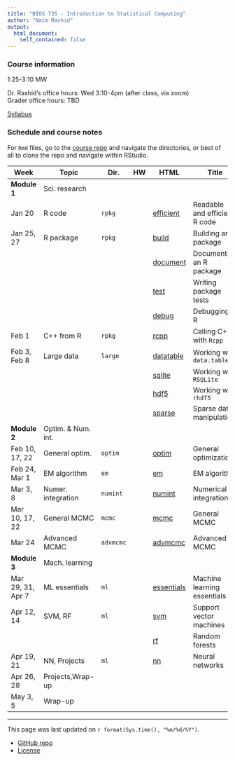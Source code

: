 ```yaml
---
title: "BIOS 735 - Introduction to Statistical Computing"
author: "Naim Rashid"
output: 
  html_document:
    self_contained: false
---
```


### Course information

1:25-3:10 MW <!-- - MC 1305 -->

Dr. Rashid's office hours: Wed 3:10-4pm <!-- @ MC 3104E --> (after class, via zoom) <br>
Grader office hours:  TBD <!--Mon 4:30-5:30 PM @ RO 101 -->

[Syllabus](syllabus.html)

### Schedule and course notes

For `Rmd` files, go to the
[course repo](https://github.com/biodatascience/statcomp_src) and navigate the
directories, or best of all to clone the repo and navigate within RStudio. 

| Week | Topic | Dir. | HW | HTML | Title |
|------|-------|------|----|------|-------|
| **Module 1**   | Sci. research | | | | |
| Jan 20      | R code | `rpkg` | [<!--hw-->](https://github.com/biodatascience/statcomp_src/blob/master/rpkg/rpkg_HW1.Rmd) | [efficient](rpkg/efficient.html) | Readable and efficient R code |
| Jan 25, 27 | R package | `rpkg` | [<!--hw-->](https://github.com/biodatascience/statcomp_src/blob/master/rpkg/rpkg_HW2.Rmd) | [build](rpkg/build.html) | Building an R package |
| | | | | [document](rpkg/document.html) | Documenting an R package |
| | | | | [test](rpkg/test.html) | Writing package tests |
| | | | | [debug](rpkg/debug.html) | Debugging in R |
| Feb 1     | C++ from R | `rpkg` | [<!--hw-->](https://github.com/biodatascience/statcomp_src/blob/master/rpkg/rpkg_HW3.Rmd) | [rcpp](rpkg/rcpp.html) | Calling C++ with `Rcpp` |
| Feb 3, Feb 8 | Large data | `large` | [<!--hw-->](https://github.com/biodatascience/statcomp_src/blob/master/large/large_HW4.Rmd) | [datatable](large/datatable.html) | Working with `data.table` |
| | | | | [sqlite](large/sqlite.html) | Working with `RSQLite` |
| | | | | [hdf5](large/hdf5.html) | Working with `rhdf5` |
| | | | | [sparse](large/sparse.html) | Sparse data manipulation |
| **Module 2**   | Optim. & Num. int. | | | | |
| Feb 10, 17, 22   | General optim. | `optim` | [<!--hw-->](https://github.com/biodatascience/statcomp_src/blob/master/optim/optim_HW5.Rmd) | [optim](optim/optim.html) | General optimization |
| Feb 24, Mar 1 | EM algorithm | `em` | [<!--hw-->](https://github.com/biodatascience/statcomp_src/blob/master/em/em_HW6.Rmd) | [em](em/em.html) | EM algorithm |
| Mar 3, 8     | Numer. integration | `numint` | [<!--hw-->](https://github.com/biodatascience/statcomp_src/blob/master/numint/numint_HW7.Rmd) | [numint](numint/numint.html) | Numerical integration |
| Mar 10, 17, 22 | General MCMC | `mcmc` | [<!--hw-->](https://github.com/biodatascience/statcomp_src/blob/master/mcmc/mcmc_HW8.Rmd) [<!--hw2-->](https://github.com/biodatascience/statcomp_src/blob/master/mcmc/mcmc_HW9.Rmd) | [mcmc](mcmc/mcmc.html) | General MCMC |
| Mar 24   | Advanced MCMC | `advmcmc` | [<!--hw-->](https://github.com/biodatascience/statcomp_src/blob/master/advmcmc/advmcmc_HW10.Rmd) | [advmcmc](advmcmc/advmcmc.html) | Advanced MCMC |
| **Module 3** | Mach. learning | | | | |
| Mar 29, 31, Apr 7   | ML essentials | `ml` | [<!--hw-->](https://github.com/biodatascience/statcomp_src/blob/master/ml/essentials_HW11.Rmd) | [essentials](ml/essentials.html) | Machine learning essentials |
| Apr 12, 14  | SVM, RF | `ml` | [<!--hw-->](https://github.com/biodatascience/statcomp_src/blob/master/ml/svm_HW12.Rmd) | [svm](ml/svm.html) | Support vector machines |
| | | | | [rf](ml/rf.html) | Random forests |
| Apr 19, 21 | NN, Projects | `ml` | | [nn](ml/nn.html) | Neural networks |
| Apr 26, 28 | Projects,Wrap-up | | | | |
| May 3, 5 | Wrap-up | | | | |
---

This page was last updated on `r format(Sys.time(), "%m/%d/%Y")`. 

* [GitHub repo](https://github.com/biodatascience/statcomp_src)
* [License](https://github.com/biodatascience/statcomp_src/blob/master/LICENSE)
